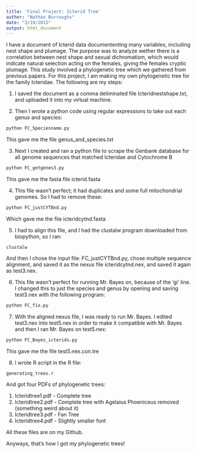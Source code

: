 ```yaml
---
title: 'Final Project: Icterid Tree'
author: "Nathan Burroughs"
date: "3/19/2015"
output: html_document
---
```


I have a document of Icterid data documententing many variables, including nest shape and plumage. The purpose was to analyze wether there is a correlation between nest shape and sexual dichromatism, which would indicate natural selection acting on the females, giving the females cryptic plumage. This study involved a phylogenetic tree which we gathered from previous papers. For this project, I am making my own phylogenetic tree for the family Icteridae. The following are my steps:

1. I saved the document as a comma deliminated file Icteridnestshape.txt, and uploaded it into my virtual machine. 

2. Then I wrote a python code using regular expressions to take out each genus and species:

```python
python FC_Speciesname.py
```
  
This gave me the file genus_and_species.txt

3. Next I created and ran a python file to scrape the Genbank database for all genome sequences that matched Icteridae and Cytochrome B

```python
python FC_getgenes3.py
```

This gave me the fasta file icterid.fasta

4. This file wasn't perfect; it had duplicates and some full mitochondrial genomes. So I had to remove these:

```python
python FC_justCYTBnd.py
```    
Which gave me the file icteridcytnd.fasta

5. I had to align this file, and I had the clustalw program downloaded from biopython, so I ran:

```unix
clustalw
```    
And then I chose the input file: FC_justCYTBnd.py, chose multiple sequence alignment, and saved it as the nexus file icteridcytnd.nex, and saved it again as test3.nex.


6. This file wasn't perfect for running Mr. Bayes on, because of the 'gi' line. I changed this to just the species and genus by opening and saving test3.nex with the following program:

```python
python FC_fix.py
```

7. With the aligned nexus file, I was ready to run Mr. Bayes. I edited test3.nex into test5.nex in order to make it compatible with Mr. Bayes and then I ran Mr. Bayes on test5.nex:

```python
python FC_Bayes_icterids.py
```    
This gave me the file test5.nex.con.tre

8. I wrote R script in the R file:

```unix
generating_trees.r
```    
And got four PDFs of phylogenetic trees:

1. Icteridtree1.pdf - Complete tree
2. Icteridtree2.pdf - Complete tree with Agelaius Phoeniceus removed (something weird about it)
3. Icteridtree3.pdf - Fan Tree
4. Icteridtree4.pdf - Slightly smaller font

All these files are on my Github.

Anyways, that's how I got my phylogenetic trees!